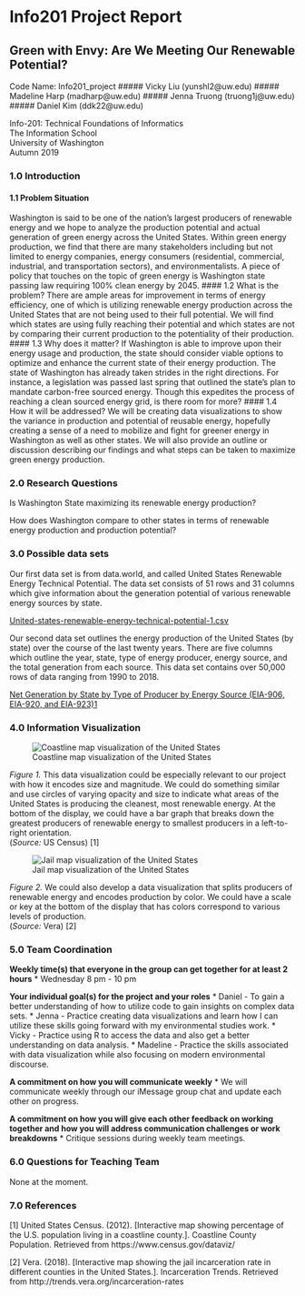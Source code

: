 # Info201 Project Report
## Green with Envy: Are We Meeting Our Renewable Potential?
Code Name: Info201_project
##### Vicky Liu (yunshl2@uw.edu)
##### Madeline Harp (madharp@uw.edu)
##### Jenna Truong (truong1j@uw.edu)
##### Daniel Kim (ddk22@uw.edu)

Info-201: Technical Foundations of Informatics\
The Information School\
University of Washington\
Autumn 2019


### 1.0 Introduction
#### 1.1 Problem Situation
Washington is said to be one of the nation’s largest producers of renewable energy and we hope to analyze the production potential and actual generation of green energy across the United States. Within green energy production, we find that there are many stakeholders including but not limited to energy companies, energy consumers (residential, commercial, industrial, and transportation sectors), and environmentalists. A piece of policy that touches on the topic of green energy is Washington state passing law requiring 100% clean energy by 2045.
#### 1.2 What is the problem?
There are ample areas for improvement in terms of energy efficiency, one of which is utilizing renewable energy production across the United States that are not being used to their full potential. We will find which states are using fully reaching their potential and which states are not by comparing their current production to the potentiality of their production.  
#### 1.3 Why does it matter?
If Washington is able to improve upon their energy usage and production, the state should consider viable options to optimize and enhance the current state of their energy production. The state of Washington has already taken strides in the right directions. For instance, a legislation was passed last spring that outlined the state’s plan to mandate carbon-free sourced energy. Though this expedites the process of reaching a clean sourced energy grid, is there room for more?
#### 1.4 How it will be addressed?
We will be creating data visualizations to show the variance in production and potential of reusable energy, hopefully creating a sense of a need to mobilize and fight for greener energy in Washington as well as other states. We will also provide an outline or discussion describing our findings and what steps can be taken to maximize green energy production.

### 2.0 Research Questions
Is Washington State maximizing its renewable energy production?

How does Washington compare to other states in terms of renewable energy production and production potential?

### 3.0 Possible data sets
Our first data set is from data.world, and called United States Renewable Energy Technical Potential. The data set consists of 51 rows and 31 columns which give information about the generation potential of various renewable energy sources by state.

 [United-states-renewable-energy-technical-potential-1.csv](https://data.world/us-doe-gov/6a295b3b-31ff-440f-acef-f4f91760ff27/workspace/file?filename=united-states-renewable-energy-technical-potential-1.csv)

Our second data set outlines the energy production of the United States (by state) over the course of the last twenty years. There are five columns which outline the year, state, type of energy producer, energy source, and the total generation from each source. This data set contains over 50,000 rows of data ranging from 1990 to 2018.

[Net Generation by State by Type of Producer by Energy Source (EIA-906, EIA-920, and EIA-923)1](https://www.eia.gov/electricity/data/state/)

### 4.0 Information Visualization
![Coastline map visualization of the United States](coastline.png)

*Figure 1.* This data visualization could be especially relevant to our project with how it encodes size and magnitude. We could do something similar and use circles of varying opacity and size to indicate what areas of the United States is producing the cleanest, most renewable energy. At the bottom of the display, we could have a bar graph that breaks down the greatest producers of renewable energy to smallest producers in a left-to-right orientation. \
(*Source:* US Census) [1]


![Jail map visualization of the United States](jail.png)

*Figure 2.* We could also develop a data visualization that splits producers of renewable energy and encodes production by color. We could have a scale or key at the bottom of the display that has colors correspond to various levels of production. \
(*Source:* Vera) [2]

### 5.0 Team Coordination
**Weekly time(s) that everyone in the group can get together for at least 2 hours**
* Wednesday 8 pm - 10 pm

**Your individual goal(s) for the project and your roles**
* Daniel - To gain a better understanding of how to utilize code to gain insights on complex data sets.
* Jenna - Practice creating data visualizations and learn how I can utilize these skills going forward with my environmental studies work.
* Vicky - Practice using R to access the data and also get a better understanding on data analysis.
* Madeline - Practice the skills associated with data visualization while also focusing on modern environmental discourse.

**A commitment on how you will communicate weekly**
* We will communicate weekly through our iMessage group chat and update each other on progress.

**A commitment on how you will give each other feedback on working together and how you will address communication challenges or work breakdowns**
* Critique sessions during weekly team meetings.

### 6.0 Questions for Teaching Team
None at the moment.

### 7.0 References
[1] United States Census. (2012). [Interactive map showing percentage of the U.S. population living in a coastline county.]. Coastline County Population. Retrieved from https://www.census.gov/dataviz/

[2] Vera. (2018). [Interactive map showing the jail incarceration rate in different counties in the United States.]. Incarceration Trends. Retrieved from http://trends.vera.org/incarceration-rates
